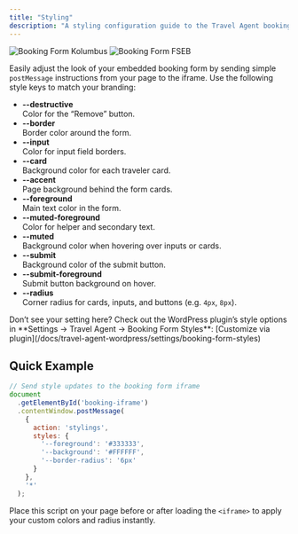 ```yaml
---
title: "Styling"
description: "A styling configuration guide to the Travel Agent booking form."
---
```


<div style={{ display: 'flex', gap: '1rem', justifyContent: 'center', alignItems: 'center' }}>
  <img src="/images/travel-agent-web-bookings/booking-form-kolumbus.png" alt="Booking Form Kolumbus" style={{ maxWidth: '48%', borderRadius: '8px' }} />
  <img src="/images/travel-agent-web-bookings/booking-form-fseb.png" alt="Booking Form FSEB" style={{ maxWidth: '48%', borderRadius: '8px' }} />
</div>

Easily adjust the look of your embedded booking form by sending simple `postMessage` instructions from your page to the iframe. Use the following style keys to match your branding:

- **--destructive**  
  Color for the “Remove” button.
- **--border**  
  Border color around the form.
- **--input**  
  Color for input field borders.
- **--card**  
  Background color for each traveler card.
- **--accent**  
  Page background behind the form cards.
- **--foreground**  
  Main text color in the form.
- **--muted-foreground**  
  Color for helper and secondary text.
- **--muted**  
  Background color when hovering over inputs or cards.
- **--submit**  
  Background color of the submit button.
- **--submit-foreground**  
  Submit button background on hover.
- **--radius**  
  Corner radius for cards, inputs, and buttons (e.g. `4px`, `8px`).

<aside>
Don’t see your setting here? Check out the WordPress plugin’s style options in **Settings → Travel Agent → Booking Form Styles**: [Customize via plugin](/docs/travel-agent-wordpress/settings/booking-form-styles)
</aside>

## Quick Example

```js
// Send style updates to the booking form iframe
document
  .getElementById('booking-iframe')
  .contentWindow.postMessage(
    {
      action: 'stylings',
      styles: {
        '--foreground': '#333333',
        '--background': '#FFFFFF',
        '--border-radius': '6px'
      }
    },
    '*'
  );
```

Place this script on your page before or after loading the `<iframe>` to apply your custom colors and radius instantly.